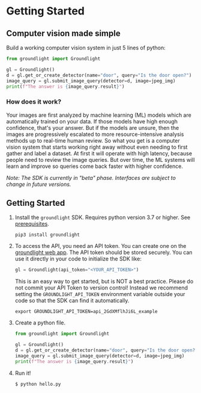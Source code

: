 # Getting Started

## Computer vision made simple

Build a working computer vision system in just 5 lines of python:

```python
from groundlight import Groundlight

gl = Groundlight()
d = gl.get_or_create_detector(name="door", query="Is the door open?")
image_query = gl.submit_image_query(detector=d, image=jpeg_img)
print(f"The answer is {image_query.result}")
```

### How does it work?

Your images are first analyzed by machine learning (ML) models which are automatically trained on your data. If those models have high enough confidence, that's your answer. But if the models are unsure, then the images are progressively escalated to more resource-intensive analysis methods up to real-time human review. So what you get is a computer vision system that starts working right away without even needing to first gather and label a dataset. At first it will operate with high latency, because people need to review the image queries. But over time, the ML systems will learn and improve so queries come back faster with higher confidence.

_Note: The SDK is currently in "beta" phase. Interfaces are subject to change in future versions._

## Getting Started

1.  Install the `groundlight` SDK. Requires python version 3.7 or higher. See [prerequisites](#Prerequisites).

    ```shell
    pip3 install groundlight
    ```

1.  To access the API, you need an API token. You can create one on the
    [groundlight web app](https://app.groundlight.ai/reef/my-account/api-tokens). The API token
    should be stored securely. You can use it directly in your code to initialize the SDK like:

    ```python
    gl = Groundlight(api_token="<YOUR_API_TOKEN>")
    ```

    This is an easy way to get started, but is NOT a best practice. Please do not commit your API Token to version control! Instead we recommend setting the `GROUNDLIGHT_API_TOKEN` environment variable outside your code so that the SDK can find it automatically.

    ```shell
    export GROUNDLIGHT_API_TOKEN=api_2GdXMflhJi6L_example
    ```

1.  Create a python file.

    ```python title="hello.py"
    from groundlight import Groundlight

    gl = Groundlight()
    d = gl.get_or_create_detector(name="door", query="Is the door open?")
    image_query = gl.submit_image_query(detector=d, image=jpeg_img)
    print(f"The answer is {image_query.result}")
    ```

1.  Run it!

    ```shell
    $ python hello.py
    ```
